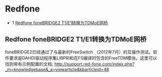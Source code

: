 # Redfone



* 1 [Redfone foneBRIDGE2 T1/E1转换为TDMoE网桥](#redfone-fonebridge2-t1以太网/中东公司过渡设备)

## Redfone foneBRIDGE2 T1/E1转换为TDMoE网桥

foneBRIDGE2已经通过了与最新的FreeSwitch （2012年7月）的互操作测试。软件要求是DAHDI驱动程序集LIBPRI和在FS编译时包含的FreeTDM模块。这里可以找到带有示例配置的文档; <http://support.red-fone.com/index.php?_m=knowledgebase&_a=viewarticle&kbarticleid=48>